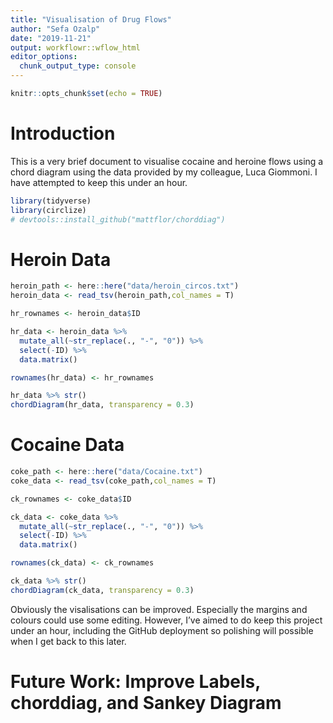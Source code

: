 ```yaml
---
title: "Visualisation of Drug Flows"
author: "Sefa Ozalp"
date: "2019-11-21"
output: workflowr::wflow_html
editor_options:
  chunk_output_type: console
---
```



```r
knitr::opts_chunk$set(echo = TRUE)
```

# Introduction

This is a very brief document to visualise cocaine and heroine flows using a chord diagram using the data provided by my colleague, Luca Giommoni. I have attempted to keep this under an hour. 

```r
library(tidyverse)
library(circlize)
# devtools::install_github("mattflor/chorddiag")
```


# Heroin Data

```r
heroin_path <- here::here("data/heroin_circos.txt")
heroin_data <- read_tsv(heroin_path,col_names = T) 

hr_rownames <- heroin_data$ID

hr_data <- heroin_data %>% 
  mutate_all(~str_replace(., "-", "0")) %>% 
  select(-ID) %>% 
  data.matrix() 

rownames(hr_data) <- hr_rownames

hr_data %>% str()
chordDiagram(hr_data, transparency = 0.3)


```

# Cocaine Data
```r


coke_path <- here::here("data/Cocaine.txt")
coke_data <- read_tsv(coke_path,col_names = T) 

ck_rownames <- coke_data$ID

ck_data <- coke_data %>% 
  mutate_all(~str_replace(., "-", "0")) %>% 
  select(-ID) %>% 
  data.matrix() 

rownames(ck_data) <- ck_rownames

ck_data %>% str()
chordDiagram(ck_data, transparency = 0.3)

```


Obviously the visalisations can be improved. Especially the margins and colours could use some editing. However, I've aimed to do keep this project under an hour, including the GitHub deployment so polishing will possible when I get back to this later. 

# Future Work: Improve Labels, chorddiag, and Sankey Diagram

